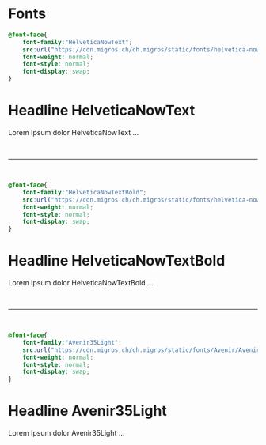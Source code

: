 
<Meta title="Design Tokens/Fonts" />

<style>
	{`
		.helvetica-now-text {
			font-family: "HelveticaNowText";
		}
		.helvetica-now-text-bold {
			font-family: "HelveticaNowTextBold";
		}
		.avenir-35-light {
			font-family: "Avenir35Light";
		}
	`}
</style>

# Fonts

```css
@font-face{
	font-family:"HelveticaNowText";
	src:url("https://cdn.migros.ch/ch.migros/static/fonts/helvetica-now/HelveticaNowTextW05-Regular.woff2") format("woff2"),url("https://cdn.migros.ch/ch.migros/static/fonts/helvetica-now/HelveticaNowTextW05-Regular.woff") format("woff");
	font-weight: normal;
	font-style: normal;
	font-display: swap;
}
```

<h1 className="helvetica-now-text">Headline HelveticaNowText</h1>

<p className="helvetica-now-text">Lorem Ipsum dolor HelveticaNowText ...</p>

<p>&nbsp;</p>

---

<p>&nbsp;</p>

```css
@font-face{
	font-family:"HelveticaNowTextBold";
	src:url("https://cdn.migros.ch/ch.migros/static/fonts/helvetica-now/HelveticaNowTextW05-Bold.woff2") format("woff2"),url("https://cdn.migros.ch/ch.migros/static/fonts/helvetica-now/HelveticaNowTextW05-Bold.woff") format("woff");
	font-weight: normal;
	font-style: normal;
	font-display: swap;
}
```

<h1 className="helvetica-now-text-bold">Headline HelveticaNowTextBold</h1>

<p className="helvetica-now-text-bold">Lorem Ipsum dolor HelveticaNowTextBold ...</p>

<p>&nbsp;</p>

---

<p>&nbsp;</p>

```css
@font-face{
	font-family:"Avenir35Light";
	src:url("https://cdn.migros.ch/ch.migros/static/fonts/Avenir/Avenir35Light.woff2") format("woff2"),url("https://cdn.migros.ch/ch.migros/static/fonts/Avenir/Avenir35Light.woff") format("woff");
	font-weight: normal;
	font-style: normal;
	font-display: swap;
}
```

<h1 className="avenir-35-light">Headline Avenir35Light</h1>

<p className="avenir-35-light">Lorem Ipsum dolor Avenir35Light ...</p>

<p>&nbsp;</p>

